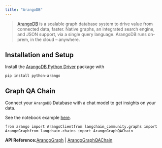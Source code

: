 ```yaml
---
title: "ArangoDB"
---
```


> [ArangoDB](https://github.com/arangodb/arangodb) is a scalable graph database system to drive value from connected data, faster. Native graphs, an integrated search engine, and JSON support, via a single query language. ArangoDB runs on-prem, in the cloud – anywhere.

## Installation and Setup

Install the [ArangoDB Python Driver](https://github.com/ArangoDB-Community/python-arango) package with

```
pip install python-arango
```

## Graph QA Chain

Connect your `ArangoDB` Database with a chat model to get insights on your data.

See the notebook example [here](/oss/integrations/graphs/arangodb).

```
from arango import ArangoClientfrom langchain_community.graphs import ArangoGraphfrom langchain.chains import ArangoGraphQAChain
```

**API Reference:**[ArangoGraph](https://python.langchain.com/api_reference/community/graphs/langchain_community.graphs.arangodb_graph.ArangoGraph.html) | [ArangoGraphQAChain](https://python.langchain.com/api_reference/community/chains/langchain_community.chains.graph_qa.arangodb.ArangoGraphQAChain.html)
